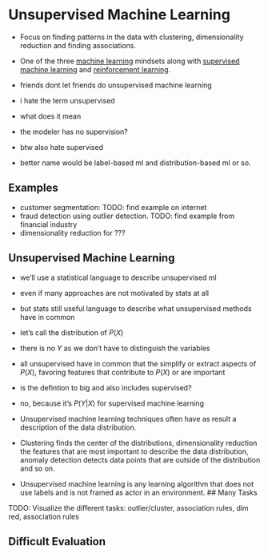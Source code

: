 # Unsupervised Machine Learning {#unsupervised-ml}

<!-- TODOs

-

-->


* Focus on finding patterns in the data with clustering, dimensionality reduction and finding associations.
* One of the three [machine learning](#machine learning) mindsets along with [supervised machine learning](#supervised-ml) and [reinforcement learning](#reinforcement-learning).


- friends dont let friends do unsupervised machine learning
- i hate the term unsupervised
- what does it mean
- the modeler has no supervision?
- btw also hate supervised 

- better name would be label-based ml and distribution-based ml or so.

## Examples

- customer segmentation: TODO: find example on internet
- fraud detection using outlier detection. TODO: find example from financial industry
- dimensionality reduction for ???

## Unsupervised Machine Learning

- we'll use a statistical language to describe unsupervised ml
- even if many approaches are not motivated by stats at all
- but stats still useful language to describe what unsupervised methods have in common
- let's call the distribution of $P(X)$
- there is no $Y$ as we don't have to distinguish the variables
- all unsupervised have in common that the simplify or extract aspects of $P(X)$, favoring features that contribute to $P(X)$ or are important
- is the defintion to big and also includes supervised?
- no, because it's $P(Y|X)$ for supervised machine learning 
- Unsupervised machine learning techniques often have as result a description of the data distribution.
- Clustering finds the center of the distributions, dimensionality reduction the features that are most important to describe the data distribution, anomaly detection detects data points that are outside of the distribution and so on. 

-  Unsupervised machine learning is any learning algorithm that does not use labels and is not framed as actor in an environment.
## Many Tasks

TODO: Visualize the different tasks: outlier/cluster, association rules, dim red, association rules


## Difficult Evaluation 




